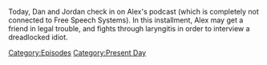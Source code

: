 {{DEFAULTSORT:
    #_EPISODE_0776:February 11, 2023
}}{{Episode
    | title           = February 11, 2023
    | caption         = Listen to this episode on [https://knowledgefight.libsyn.com/776-february-11-2023 Libsyn] [https://open.spotify.com/episode/6WrvY0nFOtQEbcvuZU8rtr Spotify]
    | episodeNumber   = 776
    | length          = 01:29:08
    | airDate         = February 13, 2023
    | coverageDate    = February 11, 2023
    | episodeType     = [[:Category:Present Day|Present Day]]
    | previousEpisode = [[775: Fireside Chatting]]
    | nextEpisode     = [[777: An X-Men Scenario Is Coming]]
}}

{{Stub}}

Today, Dan and Jordan check in on Alex's podcast (which is completely not connected to Free Speech Systems).  In this installment, Alex may get a friend in legal trouble, and fights through laryngitis in order to interview a dreadlocked idiot.

[[Category:Episodes]]
[[Category:Present Day]]
